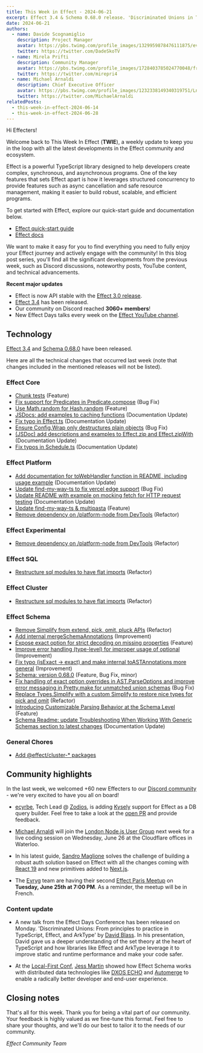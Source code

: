 ```yaml
---
title: This Week in Effect - 2024-06-21
excerpt: Effect 3.4 & Schema 0.68.0 release. 'Discriminated Unions in TypeScript, Effect, and ArkType' by David Blass. Michael Arnaldi joining the London Node.js group
date: 2024-06-21
authors:
  - name: Davide Scognamiglio
    description: Project Manager
    avatar: https://pbs.twimg.com/profile_images/1329959878476111875/evHG8VX6_400x400.jpg
    twitter: https://twitter.com/DadeSkoTV
  - name: Mirela Prifti
    description: Community Manager
    avatar: https://pbs.twimg.com/profile_images/1728403785024770048/frKphayT_400x400.jpg
    twitter: https://twitter.com/mirepri4
  - name: Michael Arnaldi
    description: Chief Executive Officer
    avatar: https://pbs.twimg.com/profile_images/1232338149340319751/Ln9nNWyk_400x400.jpg
    twitter: https://twitter.com/MichaelArnaldi
relatedPosts:
  - this-week-in-effect-2024-06-14
  - this-week-in-effect-2024-06-28
---
```


Hi Effecters!

Welcome back to This Week In Effect (**TWIE**), a weekly update to keep you in the loop with all the latest developments in the Effect community and ecosystem.

Effect is a powerful TypeScript library designed to help developers create complex, synchronous, and asynchronous programs. One of the key features that sets Effect apart is how it leverages structured concurrency to provide features such as async cancellation and safe resource management, making it easier to build robust, scalable, and efficient programs.

To get started with Effect, explore our quick-start guide and documentation below.

- [Effect quick-start guide](/docs/quickstart)
- [Effect docs](/docs/introduction)

We want to make it easy for you to find everything you need to fully enjoy your Effect journey and actively engage with the community! In this blog post series, you'll find all the significant developments from the previous week, such as Discord discussions, noteworthy posts, YouTube content, and technical advancements.

**Recent major updates**

- Effect is now API stable with the [Effect 3.0 release](https://effect.website/blog/effect-3.0).
- [Effect 3.4](https://effect.website/blog/effect-3.3) has been released.
- Our community on Discord reached **3060+ members**!
- New Effect Days talks every week on the [Effect YouTube channel](https://www.youtube.com/@effect-ts).

## Technology

[Effect 3.4](https://effect.website/blog/effect-3.4) and [Schema 0.68.0](https://effect.website/blog/schema-release-0.68) have been released.

Here are all the technical changes that occurred last week (note that changes included in the mentioned releases will not be listed).

### Effect Core

- [Chunk tests](https://github.com/Effect-TS/effect/pull/2999) (Feature)
- [Fix support for Predicates in Predicate.compose](https://github.com/Effect-TS/effect/pull/3000) (Bug Fix)
- [Use Math.random for Hash.random](https://github.com/Effect-TS/effect/pull/3001) (Feature)
- [JSDocs: add examples to caching functions](https://github.com/Effect-TS/effect/pull/3008) (Documentation Update)
- [Fix typo in Effect.ts](https://github.com/Effect-TS/effect/pull/3011) (Documentation Update)
- [Ensure Config.Wrap only destructures plain objects](https://github.com/Effect-TS/effect/pull/3012) (Bug Fix)
- [(JSDoc) add descriptions and examples to Effect.zip and Effect.zipWith](https://github.com/Effect-TS/effect/pull/3019) (Documentation Update)
- [Fix typos in Schedule.ts](https://github.com/Effect-TS/effect/pull/3026) (Documentation Update)

### Effect Platform

- [Add documentation for toWebHandler function in README, including usage example](https://github.com/Effect-TS/effect/pull/3009) (Documentation Update)
- [Update find-my-way-ts to fix vercel edge support](https://github.com/Effect-TS/effect/pull/3021) (Bug Fix)
- [Update README with example on mocking fetch for HTTP request testing](https://github.com/Effect-TS/effect/pull/3007) (Documentation Update)
- [Update find-my-way-ts & multipasta](https://github.com/Effect-TS/effect/pull/3030) (Feature)
- [Remove dependency on /platform-node from DevTools](https://github.com/Effect-TS/effect/pull/3036) (Refactor)

### Effect Experimental

- [Remove dependency on /platform-node from DevTools](https://github.com/Effect-TS/effect/pull/3036) (Refactor)

### Effect SQL

- [Restructure sql modules to have flat imports](https://github.com/Effect-TS/effect/pull/3035) (Refactor)

### Effect Cluster

- [Restructure sql modules to have flat imports](https://github.com/Effect-TS/effect/pull/3035) (Refactor)

### Effect Schema

- [Remove Simplify from extend, pick, omit, pluck APIs](https://github.com/Effect-TS/effect/pull/2991) (Refactor)
- [Add internal mergeSchemaAnnotations](https://github.com/Effect-TS/effect/pull/2992) (Improvement)
- [Expose exact option for strict decoding on missing properties](https://github.com/Effect-TS/effect/pull/2994) (Feature)
- [Improve error handling (type-level) for improper usage of optional](https://github.com/Effect-TS/effect/pull/2997) (Improvement)
- [Fix typo (isExact -> exact) and make internal toASTAnnotations more general](https://github.com/Effect-TS/effect/pull/2998) (Improvement)
- [Schema: version 0.68.0](https://github.com/Effect-TS/effect/pull/2906) (Feature, Bug Fix, minor)
- [Fix handling of exact option overrides in AST.ParseOptions and improve error messaging in Pretty.make for unmatched union schemas](https://github.com/Effect-TS/effect/pull/3015) (Bug Fix)
- [Replace Types.Simplify with a custom Simplify to restore nice types for pick and omit](https://github.com/Effect-TS/effect/pull/3024) (Refactor)
- [Introducing Customizable Parsing Behavior at the Schema Level](https://github.com/Effect-TS/effect/pull/3028) (Feature)
- [Schema Readme: update Troubleshooting When Working With Generic Schemas section to latest changes](https://github.com/Effect-TS/effect/pull/3038) (Documentation Update)

### General Chores

- [Add @effect/cluster-\* packages](https://github.com/Effect-TS/effect/pull/2927)

## Community highlights

In the last week, we welcomed +60 new Effecters to our [Discord community](https://discord.gg/effect-ts) - we're very excited to have you all on board!

- [ecyrbe](https://x.com/ecyrbedev), Tech Lead @ [Zodios](https://www.zodios.org), is adding [Kysely](https://kysely.dev) support for Effect as a DB query builder. Feel free to take a look at the [open PR](https://github.com/Effect-TS/effect/pull/3017) and provide feedback.

  <Tweet id="1803552136363380831" />

- [Michael Arnaldi](https://x.com/MichaelArnaldi) will join the [London Node.js User Group](https://x.com/LNUGorg) next week for a live coding session on Wednesday, June 26 at the Cloudflare offices in Waterloo.

  <Tweet id="1798704071161110554" />

- In his latest guide, [Sandro Maglione](https://x.com/SandroMaglione) solves the challenge of building a robust auth solution based on Effect with all the changes coming with [React 19](https://react.dev/blog/2024/04/25/react-19) and new primitives added to [Next.js](https://nextjs.org).

  <Tweet id="1803829211611746506" />

- The [Evryg](https://www.evryg.com) team are having their second [Effect Paris Meetup](https://www.meetup.com/effect-paris/#) on **Tuesday, June 25th at 7:00 PM**. As a reminder, the meetup will be in French.

### Content update

- A new talk from the Effect Days Conference has been released on Monday. 'Discriminated Unions: From principles to practice in TypeScript, Effect, and ArkType' by [David Blass](https://x.com/ssalbdivad). In his presentation, David gave us a deeper understanding of the set theory at the heart of TypeScript and how libraries like Effect and ArkType leverage it to improve static and runtime performance and make your code safer.

  <YouTube url="https://www.youtube.com/embed/AaUKLH8N6go?si=v91LFcNDB5w1FcSB" />

- At the [Local-First Conf](https://www.localfirstconf.com/), [Jess Martin](https://x.com/jessmartin) showed how Effect Schema works with distributed data technologies like [DXOS ECHO](https://dxos.org) and [Automerge](https://automerge.org) to enable a radically better developer and end-user experience.
  <YouTube url="https://www.youtube.com/embed/*GBpPp92L2M?si=npy60RNpUkB_tvt6" />

## Closing notes

That's all for this week. Thank you for being a vital part of our community. Your feedback is highly valued as we fine-tune this format. Feel free to share your thoughts, and we'll do our best to tailor it to the needs of our community.

_Effect Community Team_
